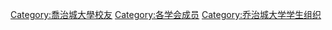 [[Category:喬治城大學校友|Category:喬治城大學校友]]
[[Category:各学会成员|Category:各学会成员]]
[[Category:乔治城大学学生组织|Category:乔治城大学学生组织]]